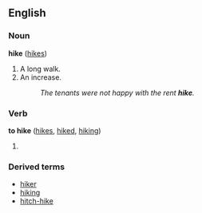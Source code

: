 ==English==
===Noun===
'''hike''' ([[hikes]])

# A long walk.
# An increase.
#:''The tenants were not happy with the rent '''hike'''.''

===Verb===
'''to hike''' ([[hikes]], [[hiked]], [[hiking]])

# {{substub}}

===Derived terms===
*[[hiker]]
*[[hiking]]
*[[hitch-hike]]<!-- always hyphenated? single word possible? -->